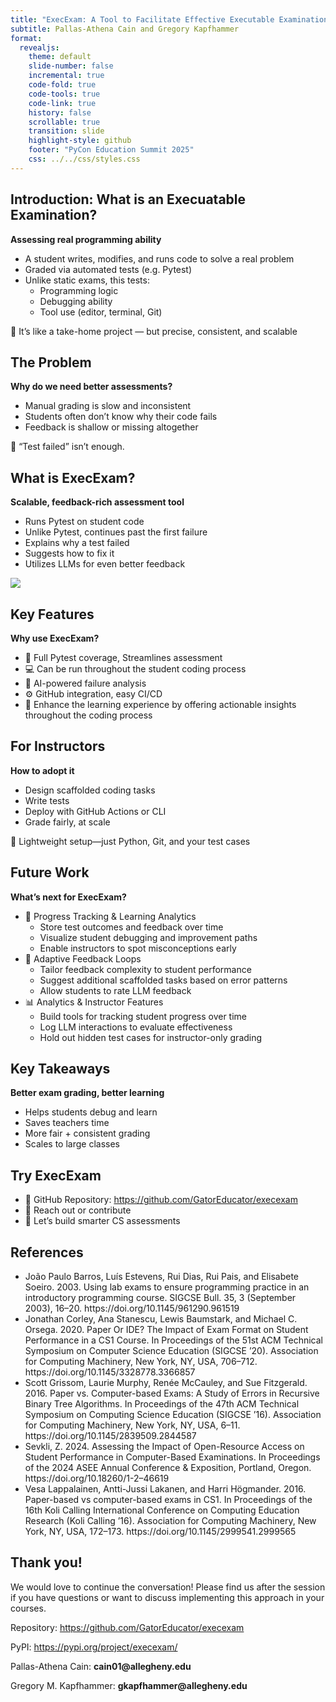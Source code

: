 ```yaml
---
title: "ExecExam: A Tool to Facilitate Effective Executable Examinations in Python"
subtitle: Pallas-Athena Cain and Gregory Kapfhammer
format: 
  revealjs:
    theme: default
    slide-number: false
    incremental: true
    code-fold: true
    code-tools: true
    code-link: true
    history: false
    scrollable: true
    transition: slide
    highlight-style: github
    footer: "PyCon Education Summit 2025"
    css: ../../css/styles.css
---
```


## Introduction: What is an Execuatable Examination?

**Assessing real programming ability**

  - A student writes, modifies, and runs code to solve a real problem
  - Graded via automated tests (e.g. Pytest)
  - Unlike static exams, this tests:
    - Programming logic
    - Debugging ability
    - Tool use (editor, terminal, Git)

🎯 It’s like a take-home project — but precise, consistent, and scalable

## The Problem

**Why do we need better assessments?**

- Manual grading is slow and inconsistent
- Students often don’t know why their code fails
- Feedback is shallow or missing altogether

🚫 “Test failed” isn’t enough.

## What is ExecExam?

**Scalable, feedback-rich assessment tool**

- Runs Pytest on student code
- Unlike Pytest, continues past the first failure
- Explains why a test failed
- Suggests how to fix it
- Utilizes LLMs for even better feedback

![](ExecExam_-_Logo_-_300.png)

## Key Features

**Why use ExecExam?**

- 🧪 Full Pytest coverage, Streamlines assessment
- 💻 Can be run throughout the student coding process
- 🧠 AI-powered failure analysis
- ⚙️ GitHub integration, easy CI/CD
- 🔁 Enhance the learning experience by offering actionable insights throughout the coding process

## For Instructors

**How to adopt it**

- Design scaffolded coding tasks
- Write tests
- Deploy with GitHub Actions or CLI
- Grade fairly, at scale

🧰 Lightweight setup—just Python, Git, and your test cases

## Future Work

**What’s next for ExecExam?**

- 🧪 Progress Tracking & Learning Analytics
  - Store test outcomes and feedback over time
  - Visualize student debugging and improvement paths
  - Enable instructors to spot misconceptions early

- 🧠 Adaptive Feedback Loops
  - Tailor feedback complexity to student performance
  - Suggest additional scaffolded tasks based on error patterns
  - Allow students to rate LLM feedback

- 📊 Analytics & Instructor Features
  - Build tools for tracking student progress over time
  - Log LLM interactions to evaluate effectiveness
  - Hold out hidden test cases for instructor-only grading

## Key Takeaways

**Better exam grading, better learning**

- Helps students debug and learn
- Saves teachers time
- More fair + consistent grading
- Scales to large classes

## Try ExecExam

- 🔗 GitHub Repository: [https://github.com/GatorEducator/execexam](https://github.com/GatorEducator/execexam)
- 🤝 Reach out or contribute
- 🚀 Let’s build smarter CS assessments

## References

- João Paulo Barros, Luís Estevens, Rui Dias, Rui Pais, and Elisabete Soeiro. 2003. Using lab exams to ensure programming practice in an introductory programming course. SIGCSE Bull. 35, 3 (September 2003), 16–20. https://doi.org/10.1145/961290.961519
- Jonathan Corley, Ana Stanescu, Lewis Baumstark, and Michael C. Orsega. 2020. Paper Or IDE? The Impact of Exam Format on Student Performance in a CS1 Course. In Proceedings of the 51st ACM Technical Symposium on Computer Science Education (SIGCSE '20). Association for Computing Machinery, New York, NY, USA, 706–712. https://doi.org/10.1145/3328778.3366857
- Scott Grissom, Laurie Murphy, Renée McCauley, and Sue Fitzgerald. 2016. Paper vs. Computer-based Exams: A Study of Errors in Recursive Binary Tree Algorithms. In Proceedings of the 47th ACM Technical Symposium on Computing Science Education (SIGCSE '16). Association for Computing Machinery, New York, NY, USA, 6–11. https://doi.org/10.1145/2839509.2844587
- Sevkli, Z. 2024. Assessing the Impact of Open-Resource Access on Student Performance in Computer-Based Examinations. In Proceedings of the 2024 ASEE Annual Conference & Exposition, Portland, Oregon. https://doi.org/10.18260/1-2--46619
- Vesa Lappalainen, Antti-Jussi Lakanen, and Harri Högmander. 2016. Paper-based vs computer-based exams in CS1. In Proceedings of the 16th Koli Calling International Conference on Computing Education Research (Koli Calling '16). Association for Computing Machinery, New York, NY, USA, 172–173. https://doi.org/10.1145/2999541.2999565

## Thank you!

We would love to continue the conversation! Please find us after the session if you have questions or want to discuss implementing this approach in your courses.

Repository: [https://github.com/GatorEducator/execexam](https://github.com/GatorEducator/execexam)

PyPI: [https://pypi.org/project/execexam/](https://pypi.org/project/execexam/)

Pallas-Athena Cain: **cain01@allegheny.edu**

Gregory M. Kapfhammer: **gkapfhammer@allegheny.edu**